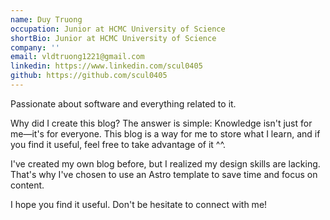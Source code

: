 ```yaml
---
name: Duy Truong
occupation: Junior at HCMC University of Science
shortBio: Junior at HCMC University of Science
company: ''
email: vldtruong1221@gmail.com
linkedin: https://www.linkedin.com/scul0405
github: https://github.com/scul0405
---
```


Passionate about software and everything related to it. 

Why did I create this blog? The answer is simple: Knowledge isn't just for me—it's for everyone. This blog is a way for me to store what I learn, and if you find it useful, feel free to take advantage of it ^^.

I've created my own blog before, but I realized my design skills are lacking. That's why I've chosen to use an Astro template to save time and focus on content.

I hope you find it useful. Don't be hesitate to connect with me!